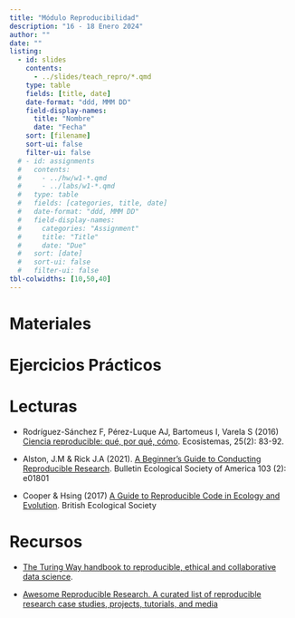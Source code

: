 ```yaml
---
title: "Módulo Reproducibilidad"
description: "16 - 18 Enero 2024"
author: ""
date: ""
listing:
  - id: slides
    contents:
      - ../slides/teach_repro/*.qmd
    type: table
    fields: [title, date]
    date-format: "ddd, MMM DD"
    field-display-names:
      title: "Nombre"
      date: "Fecha"
    sort: [filename]
    sort-ui: false
    filter-ui: false
  # - id: assignments
  #   contents:
  #     - ../hw/w1-*.qmd
  #     - ../labs/w1-*.qmd
  #   type: table
  #   fields: [categories, title, date]
  #   date-format: "ddd, MMM DD"
  #   field-display-names:
  #     categories: "Assignment"
  #     title: "Title"
  #     date: "Due"
  #   sort: [date]
  #   sort-ui: false
  #   filter-ui: false
tbl-colwidths: [10,50,40]
---
```


# Materiales

::: {#slides}
:::

# Ejercicios Prácticos


# Lecturas

- Rodríguez-Sánchez F, Pérez-Luque AJ, Bartomeus I, Varela S (2016) [Ciencia reproducible: qué, por qué, cómo](http://doi.org/10.7818/ECOS.2016.25-2.11). Ecosistemas, 25(2): 83-92.

- Alston, J.M & Rick J.A (2021). [A Beginner's Guide to Conducting Reproducible Research](https://esajournals.onlinelibrary.wiley.com/doi/10.1002/bes2.1801). Bulletin Ecological Society of America 103 (2): e01801

- Cooper & Hsing (2017) [A Guide to Reproducible Code in Ecology and Evolution](https://www.britishecologicalsociety.org/wp-content/uploads/2017/12/guide-to-reproducible-code.pdf). British Ecological Society


# Recursos 

- [The Turing Way handbook to reproducible, ethical and collaborative data science](https://the-turing-way.netlify.app/welcome.html).

- [Awesome Reproducible Research. A curated list of reproducible research case studies, projects, tutorials, and media](https://github.com/leipzig/awesome-reproducible-research)


